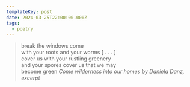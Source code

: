```yaml
---
templateKey: post
date: 2024-03-25T22:00:00.000Z
tags:
  - poetry
---
```

> break the windows come<br/>
> with your roots and your worms [ . . . ]<br/>
> cover us with your rustling greenery<br/>
> and your spores cover us that we may<br/>
> become green
> <cite>Come wilderness into our homes by Daniela Danz, excerpt</cite>

